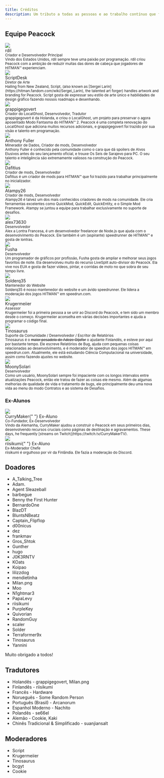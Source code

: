```yaml
---
title: Créditos
description: Um tributo a todas as pessoas e ao trabalho contínuo que fez Peacock possível.
---
```


## Equipe Peacock

<div className="card">
    <div className="card__header">
        <div className="avatar">
            <img className="avatar__photo" src="/img/people/rdil.png" />
            <div className="avatar__intro">
                <div className="avatar__name">rdil</div>
                <small className="avatar__subtitle">
                    Criador e Desenvolvedor Principal
                </small>
            </div>
        </div>
    </div>
    <div className="card__body">
        <small>
            Vindo dos Estados Unidos, rdil sempre teve uma paixão por            programação. rdil criou Peacock com a ambição de reduzir muitas das            dores de cabeça que jogadores de HITMAN&trade; experienciam.
        </small>
    </div>
</div>

<div className="card">
    <div className="card__header">
        <div className="avatar">
            <img className="avatar__photo" src="/img/people/scriptdesk.png" />
            <div className="avatar__intro">
                <div className="avatar__name">ScriptDesk</div>
                <small className="avatar__subtitle">Diretor de Arte</small>
            </div>
        </div>
    </div>
    <div className="card__body">
        <small>
            Hailing from New Zealand, Script, (also known as [Sergei Larin](https://hitman.fandom.com/wiki/Sergei_Larin),
            the talented art forger) handles artwork and branding for Peacock.
            Script gosta de expressar seu estilo de arte único e habilidades de design            gráfico fazendo nossos roadmaps e desenhando.
        </small>
    </div>
</div>

<div className="card">
    <div className="card__header">
        <div className="avatar">
            <img
                className="avatar__photo"
                src="/img/people/grappigegovert.png"
            />
            <div className="avatar__intro">
                <div className="avatar__name">grappigegovert</div>
                <small className="avatar__subtitle">
                    Criador do LocalGhost, Desenvolvedor, Tradutor
                </small>
            </div>
        </div>
    </div>
    <div className="card__body">
        <small>
            grappigegovert é da Holanda, e criou o LocalGhost, um            projeto para preservar o agora aposentado Modo Fantasma do HITMAN&trade; 2.
            Peacock é uma completa renovação do LocalGhost que adiciona muitos recursos            adicionais, e grappigegovert foi trazido por sua visão e            talento em programação.
        </small>
    </div>
</div>

<div className="card">
    <div className="card__header">
        <div className="avatar">
            <img
                className="avatar__photo"
                src="/img/people/anthonyfuller.png"
            />
            <div className="avatar__intro">
                <div className="avatar__name">Anthony Fuller</div>
                <small className="avatar__subtitle">
                    Minerador de Dados, Criador de mods, Desenvolvedor
                </small>
            </div>
        </div>
    </div>
    <div className="card__body">
        <small>
            Anthony Fuller é conhecido pela comunidade como o cara que dá spoilers de Alvos            Elusivos antes do seu lançamento oficial, e trouxe Os Seis de Sarajevo para PC.
            O seu talento e inteligência são extremamente valiosos na construção do Peacock.
        </small>
    </div>
</div>

<div className="card">
    <div className="card__header">
        <div className="avatar">
            <img
                className="avatar__photo"
                src="/img/people/dafitius.png"
            />
            <div className="avatar__intro">
                <div className="avatar__name">Dafitius</div>
                <small className="avatar__subtitle">
                    Criador de mods, Desenvolvedor
                </small>
            </div>
        </div>
    </div>
    <div className="card__body">
        <small>
            Dafitius é um criador de mods para HITMAN&trade; que foi trazido para trabalhar principalmente no inicializador.
        </small>
    </div>
</div>

<div className="card">
    <div className="card__header">
        <div className="avatar">
            <img
                className="avatar__photo"
                src="/img/people/atampy26.png"
            />
            <div className="avatar__intro">
                <div className="avatar__name">Atampy26</div>
                <small className="avatar__subtitle">
                    Criador de mods, Desenvolvedor
                </small>
            </div>
        </div>
    </div>
    <div className="card__body">
        <small>
            Atampy26 é talvez um dos mais conhecidos criadores de mods na comunidade. Ele cria            ferramentas excelentes como QuickMod, QuickEdit, QuickEntity, e o Simple Mod Framework.
            Atampy se juntou a equipe para trabalhar exclusivamente no suporte de desafios.
        </small>
    </div>
</div>

<div className="card">
    <div className="card__header">
        <div className="avatar">
            <img
                className="avatar__photo"
                src="/img/people/alex73630.png"
            />
            <div className="avatar__intro">
                <div className="avatar__name">alex73630</div>
                <small className="avatar__subtitle">
                    Desenvolvedor
                </small>
            </div>
        </div>
    </div>
    <div className="card__body">
        <small>
            Alex a Lontra Francesa, é um desenvolvedor freelancer de Node.js que ajuda com o desenvolvimento do Peacock.
            Ele também é um (aspirante) speedrunner de HITMAN&trade; e gosta de lontras.
        </small>
    </div>
</div>

<div className="card">
    <div className="card__header">
        <div className="avatar">
            <img
                className="avatar__photo"
                src="/img/people/fusha.png"
            />
            <div className="avatar__intro">
                <div className="avatar__name">Fusha</div>
                <small className="avatar__subtitle">
                    Desenvolvedor
                </small>
            </div>
        </div>
    </div>
    <div className="card__body">
        <small>
            Um programador de gráficos por profissão, Fusha gosta de ampliar e melhorar            seus jogos favoritos de noite. Ela desenvolveu muito do recurso            LiveSplit auto-divisor do Peacock. Ela vive nos EUA e gosta de            fazer vídeos, pintar, e corridas de moto no que sobra de             seu tempo livre.
        </small>
    </div>
</div>

<div className="card">
    <div className="card__header">
        <div className="avatar">
            <img
                className="avatar__photo"
                src="/img/people/solder.png"
            />
            <div className="avatar__intro">
                <div className="avatar__name">Solderq35</div>
                <small className="avatar__subtitle">
                    Mantenedor do Website
                </small>
            </div>
        </div>
    </div>
    <div className="card__body">
        <small>
            Solderq35 é nosso mantenedor do website e um ávido speedrunner.
            Ele lidera a moderação dos jogos HITMAN&trade; em speedrun.com.
        </small>
    </div>
</div>

<div className="card">
    <div className="card__header">
        <div className="avatar">
            <img className="avatar__photo" src="/img/people/krugermeiier.jpg" />
            <div className="avatar__intro">
                <div className="avatar__name">
                    Krugermeiier
                </div>
                <small className="avatar__subtitle">Assessor</small>
            </div>
        </div>
    </div>
    <div className="card__body">
        <small>
            Krugermeiier foi a primeira pessoa a se unir ao Discord do Peacock, e tem            sido um membro desde o começo. Krugermeiier aconselha            em várias decisões importantes e ajuda a programar o código final.
        </small>
    </div>
</div>

<div className="card">
    <div className="card__header">
        <div className="avatar">
            <img className="avatar__photo" src="/img/people/tinosaurus.png" />
            <div className="avatar__intro">
                <div className="avatar__name">
                    Tinosaurus
                </div>
                <small className="avatar__subtitle">Suporte da Comunidade / Desenvolvedor / Escritor de Relatórios</small>
            </div>
        </div>
    </div>
    <div className="card__body">
        <small>
        Tinosaurus é o <del>maior pesadelo de Adeze Oijofor</del> o ajudante Finlandês, e esteve por aqui por bastante tempo. Ele escreve Relatórios de Bug, ajuda com pequenas coisas relacionadas ao desenvolvimento, e é moderador de speedrun dos jogos HITMAN™ em speedrun.com. Atualmente, ele está estudando Ciência Computacional na universidade, assim como fazendo ajustes no website.
        </small>
    </div>
</div>

<div className="card">
    <div className="card__header">
        <div className="avatar">
            <img className="avatar__photo" src="/img/people/moonysolari.png" />
            <div className="avatar__intro">
                <div className="avatar__name">
                    MoonySolari
                </div>
                <small className="avatar__subtitle"> Desenvolvedor </small>
            </div>
        </div>
    </div>
    <div className="card__body">
        <small>
        Como um usuário, MoonySolari sempre foi impaciente com os longos intervalos entre atualizações Peacock, então ele tratou de fazer as coisas ele mesmo. Além de algumas melhorias de qualidade de vida e tratamento de bugs, ele principalmente deu uma nova vida ao menu do modo Contratos e ao sistema de Desafios. 
        </small>
    </div>
</div>

### Ex-Alunos

<div className="card">
    <div className="card__header">
        <div className="avatar">
            <img className="avatar__photo" src="/img/people/currymaker.png" />
            <div className="avatar__intro">
                <div className="avatar__name">
                    CurryMaker{" "}
                    <span className="badge badge--secondary">Ex-Aluno</span>
                </div>
                <small className="avatar__subtitle">
                    Co-Fundador, Ex-Desenvolvedor
                </small>
            </div>
        </div>
    </div>
    <div className="card__body">
        <small>
            Vindo da Alemanha, CurryMaker ajudou a construir o Peacock em seus            primeiros dias, desenvolvendo recursos cruciais como páginas de destinação e            agravamentos. These days, he frequently [streams on Twitch](https://twitch.tv/CurryMakerTV).
        </small>
    </div>
</div>

<div className="card">
    <div className="card__header">
        <div className="avatar">
            <img className="avatar__photo" src="/img/people/riisikumi.png" />
            <div className="avatar__intro">
                <div className="avatar__name">
                    riisikumi{" "}                    <span className="badge badge--secondary">Ex-Aluno</span>
                </div>
                <small className="avatar__subtitle">Ex-Moderador Chefe</small>
            </div>
        </div>
    </div>
    <div className="card__body">
        <small>
            riisikumi é orgulhoso por vir da Finlândia. Ele fazia a moderação do            Discord.
        </small>
    </div>
</div>

## Doadores

-   A_Talking_Tree
-   Adam.
-   Agent Sleazeball
-   barbegue
-   Benny the First Hunter
-   BernardoOne
-   BlazDT
-   BluntsNBeatz
-   Captain_Flipflop
-   d00nicus
-   dez
-   frankmav
-   Gros_Shtok
-   Gunther
-   hugo
-   J0K3RNTV
-   KOats
-   Koipao
-   lilizzdog
-   mendietinha
-   Milan.png
-   Moo
-   N1ghtmar3
-   PapaLevy
-   riisikumi
-   PurpleKey
-   Quivorian
-   RandomGuy
-   scaler
-   Solder
-   Terraformer9x
-   Tinosaurus
-   Yannini

Muito obrigado a todos!

## Tradutores

-   Holandês - grappigegovert, Milan.png
-   Finlandês - riisikumi
-   Francês - Hardware
-   Norueguês - Some Random Person
-   Português (Brasil) - Arcanorum
-   Espanhol Moderno - Nachito
-   Polandês - se66el
-   Alemão - Cookie, Kaki
-   Chinês Tradicional & Simplificado - suanjiansalt

## Moderadores

-   Script
-   Krugermeiier
-   Tinosaurus
-   bcgyt
-   Cookie
